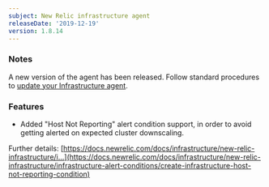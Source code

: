```yaml
---
subject: New Relic infrastructure agent
releaseDate: '2019-12-19'
version: 1.8.14
---
```


### Notes

A new version of the agent has been released. Follow standard procedures to [update your Infrastructure agent](/docs/infrastructure/new-relic-infrastructure/installation/update-infrastructure-agent).

### Features

* Added "Host Not Reporting" alert condition support, in order to avoid getting alerted on expected cluster downscaling.

Further details: [https://docs.newrelic.com/docs/infrastructure/new-relic-infrastructure/i...](https://docs.newrelic.com/docs/infrastructure/new-relic-infrastructure/infrastructure-alert-conditions/create-infrastructure-host-not-reporting-condition)
